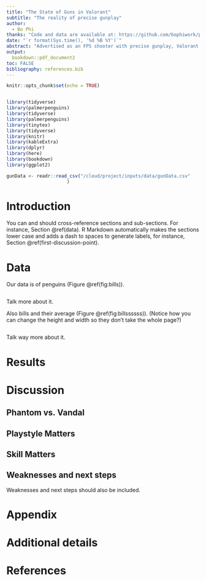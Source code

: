 ```yaml
---
title: "The State of Guns in Valorant"
subtitle: "The reality of precise gunplay"
author: 
  - Bo Phi 
thanks: "Code and data are available at: https://github.com/bophiwork/paper2work."
date: "`r format(Sys.time(), '%d %B %Y')`"
abstract: "Advertised as an FPS shooter with precise gunplay, Valorant has quickly become of the most popular games in the world since its release in 2020. The various guns used within the game play an important role in determining the way players approach the game and the general rhythm of a match. The properties and statistics of each gun create distinct playstyles and scenarios in which each gun should be used and analyzing the data can greatly improve a player’s ability to adapt to the game and improve their game sense. This statistical report uses data obtained by Valorant to (1) examine the optimal gun for specific scenarios in Valorant, and (2), discuss the difference between guns and determine which guns are better for specific playstyles and game states. As a game with 15 million monthly active users, having an understanding of how to optimize your gameplay can provide a competitive advantage against other players when climbing the ranks."
output:
  bookdown::pdf_document2
toc: FALSE
bibliography: references.bib
---
```


```r
knitr::opts_chunk$set(echo = TRUE)


library(tidyverse)
library(palmerpenguins)
library(tidyverse)
library(palmerpenguins)
library(tinytex)
library(tidyverse)
library(knitr)
library(kableExtra)
library(dplyr)
library(here)
library(bookdown)
library(ggplot2)

gunData <- readr::read_csv("/cloud/project/inputs/data/gunData.csv"
                      )
```

# Introduction

You can and should cross-reference sections and sub-sections. For instance, Section \@ref(data). R Markdown automatically makes the sections lower case and adds a dash to spaces to generate labels, for instance, Section \@ref(first-discussion-point). 



# Data

Our data is of penguins (Figure \@ref(fig:bills)).

```r

```

Talk more about it.

Also bills and their average (Figure \@ref(fig:billssssss)). (Notice how you can change the height and width so they don't take the whole page?)

```r


```

Talk way more about it. 



# Results

# Discussion

## Phantom vs. Vandal


## Playstyle Matters

## Skill Matters

## Weaknesses and next steps

Weaknesses and next steps should also be included.

\newpage

\appendix

# Appendix {-}


# Additional details


\newpage


# References



